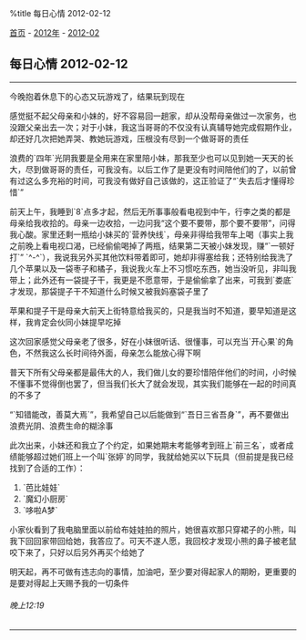 %title 每日心情 2012-02-12

[[../../../index|首页]] - [[../index|2012年]] - [[index|2012-02]]
==每日心情 2012-02-12==
----
今晚抱着休息下的心态又玩游戏了，结果玩到现在

感觉挺不起父母亲和小妹的，好不容易回一趟家，却从没帮母亲做过一次家务，也没跟父亲出去一次；对于小妹，我这当哥哥的不仅没有认真辅导她完成假期作业，却还好几次把她弄哭、教她玩游戏，压根没有尽到一个做哥哥的责任

浪费的`四年`光阴我要是全用来在家里陪小妹，那我至少也可以见到她一天天的长大，尽到做哥哥的责任，可我没有。以后工作了是更没有时间陪他们的了，以前曾有过这么多充裕的时间，可我没有做好自己该做的，这正验证了“`失去后才懂得珍惜`”

前天上午，我睡到`8`点多才起，然后无所事事般看电视到中午，行李之类的都是母亲给我收拾的。母亲一边收拾，一边问我“这个要不要带，那个要不要带”，问得我心酸。家里还剩一瓶给小妹买的`营养快线`，母亲非得给我带车上喝（事实上我之前晚上看电视口渴，已经偷偷喝掉了两瓶，结果第二天被小妹发现，赚“`一顿好打`” `^-^`），我说我另外买其他饮料带着即可，她却非得塞给我；还特别给我洗了几个苹果以及一袋枣子和橘子，我说我火车上不习惯吃东西，她当没听见，非叫我带上；此外还有一袋提子干，我更是不愿意带，于是偷偷拿了出来，可我到`娄底`才发现，那袋提子干不知道什么时候又被我妈塞袋子里了

苹果和提子干是母亲大前天上街特意给我买的，只是我当时不知道，要早知道是这样，我肯定会伙同小妹提早吃掉

这次回家感觉父母亲老了很多，好在小妹很听话、很懂事，可以充当`开心果`的角色，不然我这么长时间待外面，母亲怎么能放心得下啊

普天下所有父母亲都是最伟大的人，我们做儿女的要珍惜陪伴他们的时间，小时候不懂事不觉得倒也罢了，但当我们长大了就会发现，其实我们能够在一起的时间真的不多了

“`知错能改，善莫大焉`”，我希望自己以后能做到“`吾日三省吾身`”，再不要做出浪费光阴、浪费生命的糊涂事

此次出来，小妹还和我立了个约定，如果她期末考能够考到班上`前三名`，或者成绩能够超过她们班上一个叫`张婷`的同学，我就给她买以下玩具（但前提是我已经找到了合适的工作）：

# `芭比娃娃`
# `魔幻小厨房`
# `哆啦A梦`

小家伙看到了我电脑里面以前给布娃娃拍的照片，她很喜欢那只穿裙子的小熊，叫我下回回家带回给她，我答应了。可天不遂人愿，我回校才发现小熊的鼻子被老鼠咬下来了，只好以后另外再买个给她了

明天起，再不可做有违志向的事情，加油吧，至少要对得起家人的期盼，更重要的是要对得起上天赐予我的一切条件
======晚上12:19======
----
